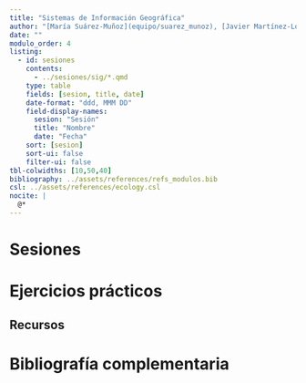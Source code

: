 ```yaml
---
title: "Sistemas de Información Geográfica"
author: "[María Suárez-Muñoz](equipo/suarez_munoz), [Javier Martínez-López](equipo/martinez_lopez), [Antonio J. Pérez-Luque](equipo/perez_luque)"
date: ""
modulo_order: 4
listing:
  - id: sesiones
    contents:
      - ../sesiones/sig/*.qmd
    type: table
    fields: [sesion, title, date]
    date-format: "ddd, MMM DD"
    field-display-names:
      sesion: "Sesión"
      title: "Nombre"
      date: "Fecha"
    sort: [sesion]
    sort-ui: false
    filter-ui: false
tbl-colwidths: [10,50,40]
bibliography: ../assets/references/refs_modulos.bib
csl: ../assets/references/ecology.csl
nocite: |
  @*
---
```


# Sesiones 

::: {#sesiones}
:::

# Ejercicios prácticos 

## Recursos 


# Bibliografía complementaria 

